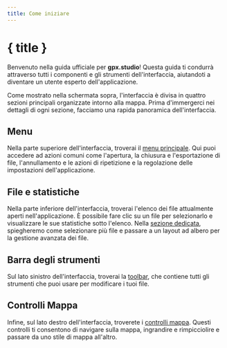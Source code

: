 ```yaml
---
title: Come iniziare
---
```


<script lang="ts">
</script>

# { title }

Benvenuto nella guida ufficiale per **gpx.studio**!
Questa guida ti condurrà attraverso tutti i componenti e gli strumenti dell'interfaccia, aiutandoti a diventare un utente esperto dell'applicazione.

<DocsImage src="getting-started/interface" alt="L'interfaccia gpx.studio." />

Come mostrato nella schermata sopra, l'interfaccia è divisa in quattro sezioni principali organizzate intorno alla mappa. 
Prima d'immergerci nei dettagli di ogni sezione, facciamo una rapida panoramica dell'interfaccia.

## Menu

Nella parte superiore dell'interfaccia, troverai il [menu principale](./menu).
Qui puoi accedere ad azioni comuni come l'apertura, la chiusura e l'esportazione di file, l'annullamento e le azioni di ripetizione e la regolazione delle impostazioni dell'applicazione.

## File e statistiche

Nella parte inferiore dell'interfaccia, troverai l'elenco dei file attualmente aperti nell'applicazione.
È possibile fare clic su un file per selezionarlo e visualizzare le sue statistiche sotto l'elenco.
Nella [sezione dedicata](./files-and-stats), spiegheremo come selezionare più file e passare a un layout ad albero per la gestione avanzata dei file.

## Barra degli strumenti

Sul lato sinistro dell'interfaccia, troverai la [toolbar](./toolbar), che contiene tutti gli strumenti che puoi usare per modificare i tuoi file.

## Controlli Mappa

Infine, sul lato destro dell'interfaccia, troverete i [controlli mappa](./map-controls).
Questi controlli ti consentono di navigare sulla mappa, ingrandire e rimpicciolire e passare da uno stile di mappa all'altro.

